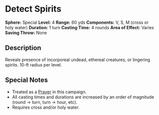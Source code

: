 = Detect Spirits =
'''Sphere:''' Special  
'''Level:''' 4  
'''Range:''' 60 yds  
'''Components:''' V, S, M (cross or holy water)  
'''Duration:''' 1 turn  
'''Casting Time:''' 4 rounds  
'''Area of Effect:''' Varies  
'''Saving Throw:''' None  

== Description ==
Reveals presence of incorporeal undead, ethereal creatures, or lingering spirits. 10-ft radius per level.

== Special Notes ==
* Treated as a [[Prayer]] in this campaign.
* All casting times and durations are increased by an order of magnitude (round → turn, turn → hour, etc).
* Requires cross and/or holy water.
